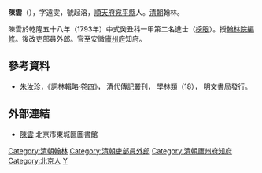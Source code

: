 '''陳雲'''（{{bd|?||?|}}），字遠雯，號起溶，[[順天府|順天府]][[宛平縣|宛平縣]]人。[[清朝|清朝]]翰林。

陳雲於乾隆五十八年（1793年）中式癸丑科一甲第二名進士（[[榜眼|榜眼]]）。授[[翰林院|翰林院]][[編修|編修]]。後改吏部員外郎。官至安徽[[廬州府|廬州府]]知府。

==參考資料==
*[[朱汝珍|朱汝珍]]，《詞林輯略·卷四》， 清代傳記叢刊， 學林類（18）， 明文書局發行。

==外部連結==
*[http://www.bjdclib.com/subdb/exam/examperson/200908/t20090825_25211.html 陳雲] {{Wayback|url=http://www.bjdclib.com/subdb/exam/examperson/200908/t20090825_25211.html |date=20190831074652 }} 北京市東城區圖書館

{{清朝人物小作品}}
{{乾隆五十八年癸丑科殿試金榜}}
{{DEFAULTSORT:Chen陳}}
[[Category:清朝翰林|Category:清朝翰林]]
[[Category:清朝吏部員外郎|Category:清朝吏部員外郎]]
[[Category:清朝廬州府知府|Category:清朝廬州府知府]]
[[Category:北京人|Category:北京人]]
[[Category:陳姓|Y]]